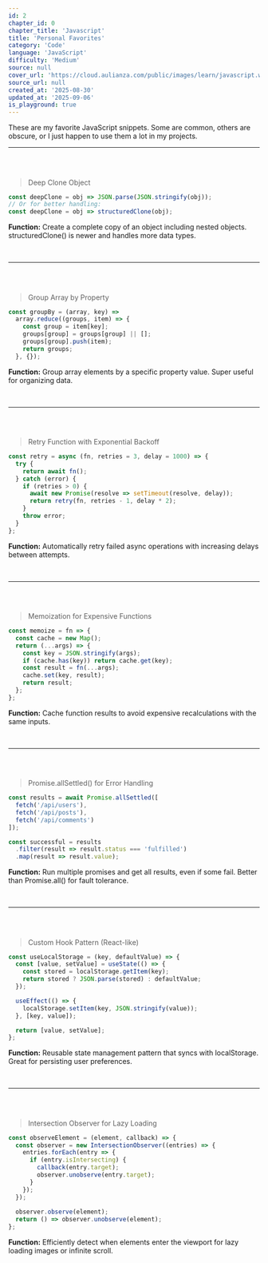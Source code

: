 ```yaml
---
id: 2
chapter_id: 0
chapter_title: 'Javascript'
title: 'Personal Favorites'
category: 'Code'
language: 'JavaScript'
difficulty: 'Medium'
source: null
cover_url: 'https://cloud.aulianza.com/public/images/learn/javascript.webp'
source_url: null
created_at: '2025-08-30'
updated_at: '2025-09-06'
is_playground: true
---
```


These are my favorite JavaScript snippets. Some are common, others are obscure, or I just happen to use them a lot in my projects.

---

<br/>

## <span id="deep-cloning" name="Deep Cloning"></span>

> Deep Clone Object
```javascript
const deepClone = obj => JSON.parse(JSON.stringify(obj));
// Or for better handling:
const deepClone = obj => structuredClone(obj);
```
**Function:** Create a complete copy of an object including nested objects. structuredClone() is newer and handles more data types.

<div
  data-component="TestItOut"
  data-title="Deep Clone"
  data-description="Compare different cloning methods! See how shallow vs deep cloning affects nested objects and arrays."
  data-snippet-id="js-favorites-2-0-1"
  data-code="const original = {
  name: 'John',
  age: 30,
  address: {
    city: 'New York',
    coordinates: { lat: 40.7128, lng: -74.0060 }
  },
  hobbies: ['reading', 'coding', 'hiking'],
  created: new Date('2023-01-01')
};\n
console.log('Original object:', original);
&#47;&#47; Shallow copy (only top level)
const shallow = {...original};
console.log('Shallow copy:', shallow);
&#47;&#47; Deep clone with JSON (loses some data types)
const deepJSON = JSON.parse(JSON.stringify(original));
console.log('Deep clone (JSON):', deepJSON);
console.log('Date became string:', typeof deepJSON.created);
&#47;&#47; Modify nested property in original
original.address.city = 'Boston';
original.hobbies.push('swimming');\n
console.log('After modifying original:');
console.log('Original city:', original.address.city);
console.log('Shallow copy city:', shallow.address.city);
console.log('Deep clone city:', deepJSON.address.city);\n
console.log('Original hobbies:', original.hobbies);
console.log('Shallow copy hobbies:', shallow.hobbies);
console.log('Deep clone hobbies:', deepJSON.hobbies);
&#47;&#47; Note: structuredClone() is newer and handles more types
&#47;&#47; const deepStructured = structuredClone(original);">
</div>

<br/>

---

<br/>

## <span id="array-grouping" name="Array Grouping"></span>

> Group Array by Property
```javascript
const groupBy = (array, key) => 
  array.reduce((groups, item) => {
    const group = item[key];
    groups[group] = groups[group] || [];
    groups[group].push(item);
    return groups;
  }, {});
```
**Function:** Group array elements by a specific property value. Super useful for organizing data.

<div
  data-component="TestItOut"
  data-title="Property Grouping"
  data-description="Group data in different ways! Try grouping by different properties or creating more complex grouping functions."
  data-snippet-id="js-favorites-2-0-2"
  data-code="const employees = [
  { name: 'Alice', department: 'Engineering', level: 'Senior', salary: 120000 },
  { name: 'Bob', department: 'Marketing', level: 'Junior', salary: 60000 },
  { name: 'Carol', department: 'Engineering', level: 'Junior', salary: 80000 },
  { name: 'David', department: 'Sales', level: 'Senior', salary: 90000 },
  { name: 'Eve', department: 'Marketing', level: 'Senior', salary: 100000 },
  { name: 'Frank', department: 'Engineering', level: 'Mid', salary: 95000 }
];
&#47;&#47; Group by utility function
const groupBy = (array, key) => 
  array.reduce((groups, item) => {
    const group = item[key];
    groups[group] = groups[group] || [];
    groups[group].push(item);
    return groups;
  }, {});
&#47;&#47; Group by department
const byDepartment = groupBy(employees, 'department');
console.log('By department:', byDepartment);
&#47;&#47; Group by level
const byLevel = groupBy(employees, 'level');
console.log('By level:', byLevel);
&#47;&#47; More complex grouping function
const groupByFunction = (array, fn) =>
  array.reduce((groups, item) => {
    const key = fn(item);
    groups[key] = groups[key] || [];
    groups[key].push(item);
    return groups;
  }, {});
&#47;&#47; Group by salary range
const bySalaryRange = groupByFunction(employees, emp => {
  if (emp.salary < 70000) return 'Low';
  if (emp.salary < 100000) return 'Medium';
  return 'High';
});
console.log('By salary range:', bySalaryRange);
&#47;&#47; Group by first letter of name
const byFirstLetter = groupByFunction(employees, emp => emp.name[0]);
console.log('By first letter:', byFirstLetter);">
</div>

<br/>

---

<br/>

## <span id="retry-backoff" name="Retry & Backoff"></span>

> Retry Function with Exponential Backoff
```javascript
const retry = async (fn, retries = 3, delay = 1000) => {
  try {
    return await fn();
  } catch (error) {
    if (retries > 0) {
      await new Promise(resolve => setTimeout(resolve, delay));
      return retry(fn, retries - 1, delay * 2);
    }
    throw error;
  }
};
```
**Function:** Automatically retry failed async operations with increasing delays between attempts.

<div
  data-component="TestItOut"
  data-title="Retry with Backoff"
  data-description="Simulate network requests with failures! See how the retry mechanism would work (simulated synchronously)."
  data-snippet-id="js-favorites-2-0-3"
  data-code="&#47;&#47; Retry utility (simplified for demo)
const retry = (fn, retries = 3, delay = 1000) => {
  console.log(`Attempting operation with ${retries} retries allowed`);\n
  for (let attempt = 1; attempt <= retries + 1; attempt++) {
    try {
      console.log(`Attempt ${attempt}:`);
      const result = fn(attempt);
      console.log(`✅ Success on attempt ${attempt}:`, result);
      return result;
    } catch (error) {
      if (attempt <= retries) {
        console.log(`❌ Failed: ${error.message}`);
        console.log(`Waiting ${delay}ms before retry...`);
        delay *= 2; &#47;&#47; Exponential backoff
      } else {
        console.log(`❌ All retries exhausted: ${error.message}`);
        throw error;
      }
    }
  }
};
&#47;&#47; Simulate unreliable operation (fails first 2 times)
let attemptCount = 0;
const unreliableOperation = (currentAttempt) => {
  if (currentAttempt <= 2) {
    throw new Error(`Network timeout on attempt ${currentAttempt}`);
  }
  return { status: 'success', data: 'Important data retrieved!' };
};
&#47;&#47; Simulate reliable operation
const reliableOperation = (currentAttempt) => {
  return { status: 'success', data: 'Data retrieved immediately' };
};
&#47;&#47; Simulate broken operation
const brokenOperation = (currentAttempt) => {
  throw new Error('Service permanently unavailable');
};\n
console.log('=== Testing unreliable operation (should succeed on 3rd try) ===');
try {
  const result1 = retry(unreliableOperation, 3, 500);
  console.log('Final result:', result1);
} catch (error) {
  console.log('Operation failed completely:', error.message);
}\n
console.log('\\n=== Testing reliable operation (should succeed immediately) ===');
try {
  const result2 = retry(reliableOperation, 3, 500);
  console.log('Final result:', result2);
} catch (error) {
  console.log('Operation failed:', error.message);
}\n
console.log('\\n=== Testing broken operation (should fail after all retries) ===');
try {
  const result3 = retry(brokenOperation, 2, 250);
  console.log('Final result:', result3);
} catch (error) {
  console.log('Operation failed completely:', error.message);
}">
</div>

<br/>

---

<br/>

## <span id="memoization" name="Memoization"></span>

> Memoization for Expensive Functions
```javascript
const memoize = fn => {
  const cache = new Map();
  return (...args) => {
    const key = JSON.stringify(args);
    if (cache.has(key)) return cache.get(key);
    const result = fn(...args);
    cache.set(key, result);
    return result;
  };
};
```
**Function:** Cache function results to avoid expensive recalculations with the same inputs.

<div
  data-component="TestItOut"
  data-title="Memoization"
  data-description="See memoization speed up repeated calculations! Compare performance with and without caching."
  data-snippet-id="js-favorites-2-0-4"
  data-code="&#47;&#47; Memoization utility
const memoize = fn => {
  const cache = new Map();
  return (...args) => {
    const key = JSON.stringify(args);
    if (cache.has(key)) {
      console.log(`Cache hit for ${key}`);
      return cache.get(key);
    }
    console.log(`Computing ${key}`);
    const result = fn(...args);
    cache.set(key, result);
    return result;
  };
};
&#47;&#47; Expensive fibonacci function
const fibonacci = (n) => {
  if (n <= 1) return n;
  return fibonacci(n - 1) + fibonacci(n - 2);
};
&#47;&#47; Create memoized version
const memoizedFib = memoize(fibonacci);\n
console.log('Testing memoized fibonacci:');
console.log('fib(10):', memoizedFib(10));
console.log('fib(10) again:', memoizedFib(10)); // Cache hit!
console.log('fib(12):', memoizedFib(12));
console.log('fib(10) again:', memoizedFib(10)); // Cache hit!
&#47;&#47; Expensive calculation function
const expensiveCalculation = (x, y) => {
  console.log(`Performing calculation for ${x}, ${y}`);
  &#47;&#47; Simulate expensive operation
  let result = 0;
  for (let i = 0; i < 1000; i++) {
    result += Math.sqrt(x * y + i);
  }
  return result;
};\n
const memoizedCalc = memoize(expensiveCalculation);\n
console.log('Testing expensive calculation:');
console.log('calc(5, 10):', memoizedCalc(5, 10));
console.log('calc(5, 10) again:', memoizedCalc(5, 10)); // Cache hit!
console.log('calc(3, 7):', memoizedCalc(3, 7));
console.log('calc(5, 10) again:', memoizedCalc(5, 10)); // Cache hit!">
</div>

<br/>

---

<br/>

## <span id="promise-all" name="Promis.allSettled()"></span>

> Promise.allSettled() for Error Handling
```javascript
const results = await Promise.allSettled([
  fetch('/api/users'),
  fetch('/api/posts'),
  fetch('/api/comments')
]);

const successful = results
  .filter(result => result.status === 'fulfilled')
  .map(result => result.value);
```
**Function:** Run multiple promises and get all results, even if some fail. Better than Promise.all() for fault tolerance.

<div
  data-component="TestItOut"
  data-title="Promise.allSettled()"
  data-description="Handle multiple operations gracefully! See how Promise.allSettled pattern works (simulated synchronously)."
  data-snippet-id="js-favorites-2-0-5"
  data-code="&#47;&#47; Simulate API operations (synchronous for demo)
const operations = {
  fetchUsers: () => ({ status: 'success', data: ['Alice', 'Bob', 'Carol'] }),
  fetchPosts: () => { throw new Error('Posts service unavailable'); },
  fetchComments: () => ({ status: 'success', data: ['Great post!', 'Thanks for sharing'] }),
  fetchProfile: () => ({ status: 'success', data: { name: 'John', avatar: 'avatar.jpg' } })
};
&#47;&#47; Simulate Promise.allSettled behavior
const simulateAllSettled = (operationList) => {
  console.log('Starting multiple operations...');
  const results = [];\n  
  operationList.forEach((operation, index) => {
    const operationNames = ['users', 'posts', 'comments', 'profile'];
    const name = operationNames[index] || `operation${index}`;\n    
    try {
      console.log(`Executing ${name} operation...`);
      const result = operation();
      results.push({ 
        status: 'fulfilled', 
        value: result 
      });
      console.log(`✅ ${name}: Success`);
    } catch (error) {
      results.push({ 
        status: 'rejected', 
        reason: error 
      });
      console.log(`❌ ${name}: ${error.message}`);
    }
  });\n  
  return results;
};
&#47;&#47; Simulate Promise.all behavior (fails on first error)
const simulateAll = (operationList) => {
  console.log('Starting Promise.all simulation...');
  const results = [];\n
  for (let i = 0; i < operationList.length; i++) {
    const operationNames = ['users', 'posts', 'comments'];
    const name = operationNames[i] || `operation${i}`;\n    
    try {
      console.log(`Executing ${name} operation...`);
      const result = operationList[i]();
      results.push(result);
      console.log(`✅ ${name}: Success`);
    } catch (error) {
      console.log(`❌ ${name}: ${error.message}`);
      console.log('Promise.all failed - stopping all operations');
      throw error;
    }
  }\n  
  return results;
};
console.log('=== Testing allSettled pattern (handles failures gracefully) ===');
const allSettledResults = simulateAllSettled([
  operations.fetchUsers,
  operations.fetchPosts,
  operations.fetchComments,
  operations.fetchProfile
]);
console.log('\\nAll operations completed. Results:');
allSettledResults.forEach((result, index) => {
  const endpoints = ['users', 'posts', 'comments', 'profile'];\n
  if (result.status === 'fulfilled') {
    console.log(`✅ ${endpoints[index]}:`, result.value);
  } else {
    console.log(`❌ ${endpoints[index]} failed:`, result.reason.message);
  }
});
&#47;&#47; Filter successful results
const successful = allSettledResults
  .filter(result => result.status === 'fulfilled')
  .map(result => result.value);\n
console.log('\\nSuccessful responses:', successful);\n
const failed = allSettledResults.filter(result => result.status === 'rejected');
console.log(`${successful.length} succeeded, ${failed.length} failed`);\n
console.log('\\n=== Testing Promise.all pattern (fails completely on any error) ===');
try {
  const allResults = simulateAll([
    operations.fetchUsers,
    operations.fetchPosts,
    operations.fetchComments
  ]);
  console.log('All operations succeeded:', allResults);
} catch (error) {
  console.log('Promise.all failed completely:', error.message);
}">
</div>

<br/>

---

<br/>

## <span id="custom-hook" name="Custom Hook"></span>

> Custom Hook Pattern (React-like)
```javascript
const useLocalStorage = (key, defaultValue) => {
  const [value, setValue] = useState(() => {
    const stored = localStorage.getItem(key);
    return stored ? JSON.parse(stored) : defaultValue;
  });

  useEffect(() => {
    localStorage.setItem(key, JSON.stringify(value));
  }, [key, value]);

  return [value, setValue];
};
```
**Function:** Reusable state management pattern that syncs with localStorage. Great for persisting user preferences.

<div
  data-component="TestItOut"
  data-title="Custom Hook"
  data-description="Simulate a custom hook pattern! This shows how you might structure reusable stateful logic (without actual React)."
  data-snippet-id="js-favorites-2-0-6"
  data-code="&#47;&#47; Simulate localStorage (since we can't use real localStorage in artifacts)
const mockStorage = {};
const mockLocalStorage = {
  getItem: (key) => mockStorage[key] || null,
  setItem: (key, value) => {
    mockStorage[key] = value;
    console.log(`📱 Stored ${key}:`, value);
  },
  removeItem: (key) => {
    delete mockStorage[key];
    console.log(`🗑️ Removed ${key}`);
  }
};
&#47;&#47; Custom hook pattern (simplified without React)
const useLocalStorage = (key, defaultValue) => {
  &#47;&#47; Initialize value
  let storedValue;
  try {
    const item = mockLocalStorage.getItem(key);
    storedValue = item ? JSON.parse(item) : defaultValue;
  } catch (error) {
    storedValue = defaultValue;
  }\n
  const setValue = (value) => {
    try {
      &#47;&#47; Allow value to be a function so we have the same API as useState
      const valueToStore = value instanceof Function ? value(storedValue) : value;
      storedValue = valueToStore;
      mockLocalStorage.setItem(key, JSON.stringify(valueToStore));
    } catch (error) {
      console.error('Error saving to localStorage:', error);
    }
  };\n  
  return [storedValue, setValue];
};
&#47;&#47; Usage examples
console.log('Creating user preferences hook:');
const [theme, setTheme] = useLocalStorage('theme', 'light');
console.log('Current theme:', theme);\n
console.log('Changing theme to dark:');
setTheme('dark');\n
console.log('Creating counter hook:');
const [count, setCount] = useLocalStorage('count', 0);
console.log('Current count:', count);\n
console.log('Incrementing counter:');
setCount(count + 1);
setCount(count + 2);\n
console.log('Creating settings hook:');
const [settings, setSettings] = useLocalStorage('settings', { notifications: true, autoSave: false });
console.log('Current settings:', settings);\n
console.log('Updating settings:');
setSettings({ ...settings, autoSave: true, language: 'en' });\n
console.log('Mock storage contents:');
console.log(mockStorage);">
</div>

<br/>

---

<br/>

## <span id="observer-lazy" name="Lazy Watcher"></span>

> Intersection Observer for Lazy Loading
```javascript
const observeElement = (element, callback) => {
  const observer = new IntersectionObserver((entries) => {
    entries.forEach(entry => {
      if (entry.isIntersecting) {
        callback(entry.target);
        observer.unobserve(entry.target);
      }
    });
  });
  
  observer.observe(element);
  return () => observer.unobserve(element);
};
```
**Function:** Efficiently detect when elements enter the viewport for lazy loading images or infinite scroll.

<div
  data-component="TestItOut"
  data-title="Intersection Observer"
  data-description="Simulate intersection observer patterns! This shows how you might implement lazy loading and viewport detection."
  data-snippet-id="js-favorites-2-0-7"
  data-code="&#47;&#47; Mock Intersection Observer (simplified simulation)
class MockIntersectionObserver {
  constructor(callback, options = {}) {
    this.callback = callback;
    this.options = options;
    this.observedElements = new Set();
  }\n
  observe(element) {
    this.observedElements.add(element);
    console.log(`👁️ Started observing:`, element);
    &#47;&#47; Simulate element becoming visible after random delay
    setTimeout(() => {
      if (this.observedElements.has(element)) {
        console.log(`✨ Element entered viewport:`, element);
        this.callback([{
          target: element,
          isIntersecting: true,
          intersectionRatio: 0.5
        }]);
      }
    }, Math.random() * 2000 + 500);
  }\n
  unobserve(element) {
    this.observedElements.delete(element);
    console.log(`👁️ Stopped observing:`, element);
  }\n
  disconnect() {
    this.observedElements.clear();
    console.log(`👁️ Observer disconnected`);
  }
}
&#47;&#47; Use mock instead of real IntersectionObserver
const IntersectionObserver = MockIntersectionObserver;
&#47;&#47; Lazy loading utility
const observeElement = (element, callback) => {
  const observer = new IntersectionObserver((entries) => {
    entries.forEach(entry => {
      if (entry.isIntersecting) {
        callback(entry.target);
        observer.unobserve(entry.target);
      }
    });
  });\n  
  observer.observe(element);
  return () => observer.unobserve(element);
};
&#47;&#47; Mock DOM elements
const elements = [
  { id: 'image1', src: 'placeholder.jpg', dataSrc: 'photo1.jpg' },
  { id: 'image2', src: 'placeholder.jpg', dataSrc: 'photo2.jpg' },
  { id: 'image3', src: 'placeholder.jpg', dataSrc: 'photo3.jpg' },
  { id: 'section1', text: 'Hidden content 1' },
  { id: 'section2', text: 'Hidden content 2' }
];\n
console.log('Setting up lazy loading observers:');
&#47;&#47; Lazy load images
elements.filter(el => el.src).forEach(element => {
  observeElement(element, (target) => {
    console.log(`🖼️ Loading image: ${target.id}`);
    target.src = target.dataSrc;
    console.log(`✅ Image loaded: ${target.dataSrc}`);
  });
});
&#47;&#47; Lazy load content sections
elements.filter(el => el.text).forEach(element => {
  observeElement(element, (target) => {
    console.log(`📝 Loading content: ${target.id}`);
    console.log(`✅ Content revealed: ${target.text}`);
  });
});\n
console.log('Waiting for elements to enter viewport...');">
</div>